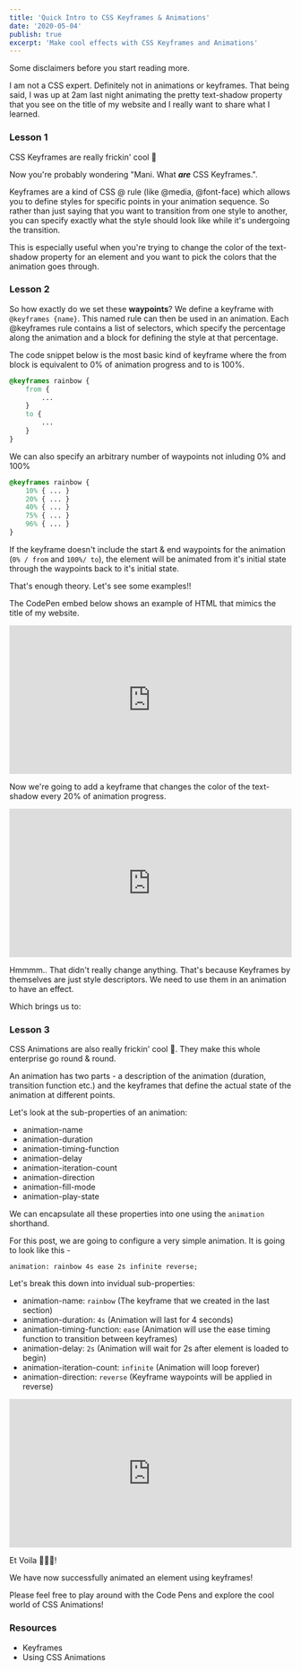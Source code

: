 ```yaml
---
title: 'Quick Intro to CSS Keyframes & Animations'
date: '2020-05-04'
publish: true
excerpt: 'Make cool effects with CSS Keyframes and Animations'
---
```



<section class="blog-section">

Some disclaimers before you start reading more.

I am not a CSS expert. Definitely not in animations or keyframes.
That being said, I was up at 2am last night animating the pretty text-shadow property that you see on the title of my website and I really want to share what I learned.

### Lesson 1

CSS Keyframes are really frickin' cool 🎉

Now you're probably wondering "Mani. What ***are*** CSS Keyframes.".

Keyframes are a kind of CSS @ rule (like @media, @font-face) which allows you to define styles for specific points in your animation sequence. So rather than just saying that you want to transition from one style to another, you can specify exactly what the style should look like while it's undergoing the transition.

This is especially useful when you're trying to change the color of the text-shadow property for an element and you want to pick the colors that the animation goes through.

### Lesson 2

So how exactly do we set these **waypoints**?
We define a keyframe with `@keyframes {name}`. This named rule can then be used in an animation. Each @keyframes rule contains a list of selectors, which specify the percentage along the animation and a block for defining the style at that percentage.


The code snippet below is the most basic kind of keyframe where the from block is equivalent to 0% of animation progress and to is 100%.

```css
@keyframes rainbow {
    from {
        ...
    }
    to {
        ...
    }
}
```

We can also specify an arbitrary number of waypoints not inluding 0% and 100%

```css
@keyframes rainbow {
    10% { ... }
    20% { ... }
    40% { ... }
    75% { ... }
    96% { ... }
}
```

If the keyframe doesn't include the start & end waypoints for the animation (`0% / from` and `100%/ to`), the element will be animated from it's initial state through the waypoints back to it's initial state.

That's enough theory. Let's see some examples!!

The CodePen embed below shows an example of HTML that mimics the title of my website.

<iframe height="265" style="width: 100%;" scrolling="no" title="Keyframe #1" src="https://codepen.io/itsrainingmani/embed/preview/GRpyKXd?height=265&theme-id=dark&default-tab=css,result" frameborder="no" allowtransparency="true" allowfullscreen="true" loading="lazy">
  See the Pen <a href='https://codepen.io/itsrainingmani/pen/GRpyKXd'>Keyframe #1</a> by Manikandan Sundararajan
  (<a href='https://codepen.io/itsrainingmani'>@itsrainingmani</a>) on <a href='https://codepen.io'>CodePen</a>.
</iframe>

Now we're going to add a keyframe that changes the color of the text-shadow every 20% of animation progress.

<iframe height="265" style="width: 100%;" scrolling="no" title="Keyframe #2" src="https://codepen.io/itsrainingmani/embed/dyYJyKQ?height=265&theme-id=dark&default-tab=css,result" frameborder="no" allowtransparency="true" allowfullscreen="true" loading="lazy">
  See the Pen <a href='https://codepen.io/itsrainingmani/pen/dyYJyKQ'>Keyframe #2</a> by Manikandan Sundararajan
  (<a href='https://codepen.io/itsrainingmani'>@itsrainingmani</a>) on <a href='https://codepen.io'>CodePen</a>.
</iframe>

Hmmmm.. That didn't really change anything. That's because Keyframes by themselves are just style descriptors. We need to use them in an animation to have an effect.

Which brings us to:

### Lesson 3

CSS Animations are also really frickin' cool 🎉. They make this whole enterprise go round & round.

An animation has two parts - a description of the animation (duration, transition function etc.) and the keyframes that define the actual state of the animation at different points.

Let's look at the sub-properties of an animation:

* animation-name
* animation-duration
* animation-timing-function
* animation-delay
* animation-iteration-count
* animation-direction
* animation-fill-mode
* animation-play-state

We can encapsulate all these properties into one using the `animation` shorthand.

For this post, we are going to configure a very simple animation.
It is going to look like this - 

`animation: rainbow 4s ease 2s infinite reverse;`

Let's break this down into invidual sub-properties:

* animation-name: `rainbow` (The keyframe that we created in the last section)
* animation-duration: `4s` (Animation will last for 4 seconds)
* animation-timing-function: `ease` (Animation will use the ease timing function to transition between keyframes)
* animation-delay: `2s` (Animation will wait for 2s after element is loaded to begin)
* animation-iteration-count: `infinite` (Animation will loop forever)
* animation-direction: `reverse` (Keyframe waypoints will be applied in reverse)

<iframe height="265" style="width: 100%;" scrolling="no" title="Animation #1" src="https://codepen.io/itsrainingmani/embed/ExVoVXw?height=265&theme-id=dark&default-tab=css,result" frameborder="no" allowtransparency="true" allowfullscreen="true">
  See the Pen <a href='https://codepen.io/itsrainingmani/pen/ExVoVXw'>Animation #1</a> by Manikandan Sundararajan
  (<a href='https://codepen.io/itsrainingmani'>@itsrainingmani</a>) on <a href='https://codepen.io'>CodePen</a>.
</iframe>

Et Voila 🥳🥳🥳! 

We have now successfully animated an element using keyframes!

Please feel free to play around with the Code Pens and explore the cool world of CSS Animations!

### Resources

* <XA href="https://developer.mozilla.org/en-US/docs/Web/CSS/@keyframes">Keyframes</XA>
* <XA href="https://developer.mozilla.org/en-US/docs/Web/CSS/CSS_Animations/Using_CSS_animations">Using CSS Animations</XA>

</section>

